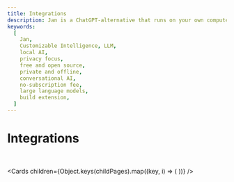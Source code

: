 ```yaml
---
title: Integrations
description: Jan is a ChatGPT-alternative that runs on your own computer, with a local API server.
keywords:
  [
    Jan,
    Customizable Intelligence, LLM,
    local AI,
    privacy focus,
    free and open source,
    private and offline,
    conversational AI,
    no-subscription fee,
    large language models,
    build extension,
  ]
---
```



# Integrations

<br/>

<Cards
  children={Object.keys(childPages).map((key, i) => (
    <Card
      key={i}
      title={childPages[key].title}
      href={childPages[key].href}
    />
  ))}
/>